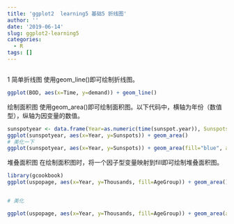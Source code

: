```yaml
---
title: 'ggplot2  learning5 基础5 折线图'
author: ''
date: '2019-06-14'
slug: ggplot2-learning5
categories:
  - R
tags: []
---
```

```r

```

1 简单折线图 
使用geom_line()即可绘制折线图。

```r
ggplot(BOD, aes(x=Time, y=demand)) + geom_line()
```
绘制面积图 
使用geom_area()即可绘制面积图。以下代码中，横轴为年份（数值型），纵轴为因变量的数值。
```r
sunspotyear <- data.frame(Year=as.numeric(time(sunspot.year)), Sunspots=as.numeric(sunspot.year))
ggplot(sunspotyear, aes(x=Year, y=Sunspots)) + geom_area()
# 美化一下
ggplot(sunspotyear, aes(x=Year, y=Sunspots)) + geom_area(fill="blue", alpha=.2) + geom_line()
```

堆叠面积图 
在绘制面积图时，将一个因子型变量映射到fill即可绘制堆叠面积图。

```r
library(gcookbook)
ggplot(uspopage, aes(x=Year, y=Thousands, fill=AgeGroup)) + geom_area()


# 美化

ggplot(uspopage, aes(x=Year, y=Thousands, fill=AgeGroup)) + geom_area(alpha=.6) + scale_fill_brewer(palette="Blues", breaks=rev(levels(uspopage$AgeGroup))) + geom_line(position="stack", size=.2)
```



